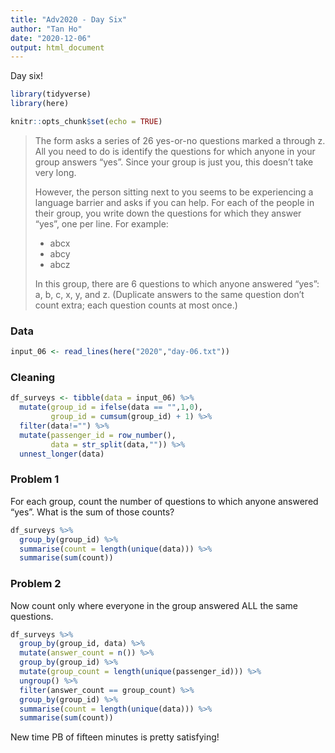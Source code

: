 ```yaml
---
title: "Adv2020 - Day Six"
author: "Tan Ho"
date: "2020-12-06"
output: html_document
---
```


Day six!

```r
library(tidyverse)
library(here)

knitr::opts_chunk$set(echo = TRUE)
```

> The form asks a series of 26 yes-or-no questions marked a through z. All you need to do is identify the questions for which anyone in your group answers "yes". Since your group is just you, this doesn't take very long.
>
>However, the person sitting next to you seems to be experiencing a language barrier and asks if you can help. For each of the people in their group, you write down the questions for which they answer "yes", one per line. For example:
>
> - abcx
> - abcy
>- abcz
>
>In this group, there are 6 questions to which anyone answered "yes": a, b, c, x, y, and z. (Duplicate answers to the same question don't count extra; each question counts at most once.)

### Data
```r
input_06 <- read_lines(here("2020","day-06.txt"))
```

### Cleaning
```r

df_surveys <- tibble(data = input_06) %>% 
  mutate(group_id = ifelse(data == "",1,0),
         group_id = cumsum(group_id) + 1) %>% 
  filter(data!="") %>% 
  mutate(passenger_id = row_number(),
         data = str_split(data,"")) %>% 
  unnest_longer(data)

```

### Problem 1
For each group, count the number of questions to which anyone answered "yes". What is the sum of those counts?

```r

df_surveys %>% 
  group_by(group_id) %>% 
  summarise(count = length(unique(data))) %>% 
  summarise(sum(count))
```

### Problem 2

Now count only where everyone in the group answered ALL the same questions.

```r
df_surveys %>% 
  group_by(group_id, data) %>%
  mutate(answer_count = n()) %>% 
  group_by(group_id) %>%
  mutate(group_count = length(unique(passenger_id))) %>% 
  ungroup() %>% 
  filter(answer_count == group_count) %>% 
  group_by(group_id) %>% 
  summarise(count = length(unique(data))) %>% 
  summarise(sum(count))
```

New time PB of fifteen minutes is pretty satisfying!
